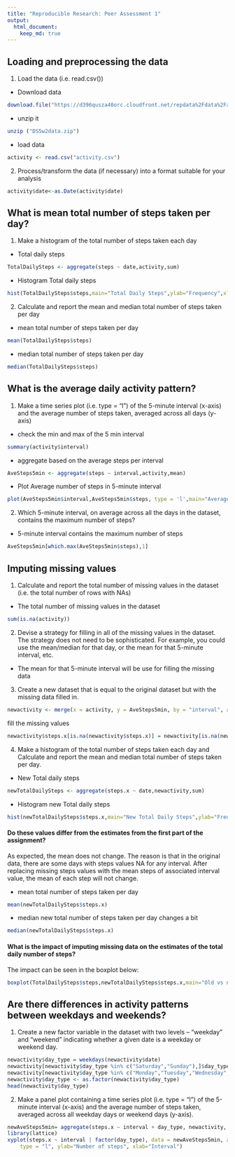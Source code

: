 ```yaml
---
title: "Reproducible Research: Peer Assessment 1"
output: 
  html_document:
    keep_md: true
---
```




## Loading and preprocessing the data

1. Load the data (i.e. read.csv())

- Download data
```r
download.file("https://d396qusza40orc.cloudfront.net/repdata%2Fdata%2Factivity.zip", destfile="DS5w2data.zip")
```

- unzip it
```r
unzip ("DS5w2data.zip")
```

- load data

```r
activity <- read.csv("activity.csv")
```

2. Process/transform the data (if necessary) into a format suitable for your analysis
```r
activity$date<-as.Date(activity$date)
```


## What is mean total number of steps taken per day?
1. Make a histogram of the total number of steps taken each day
- Total daily steps
```r
TotalDailySteps <- aggregate(steps ~ date,activity,sum)
```

- Histogram Total daily steps
```r
hist(TotalDailySteps$steps,main="Total Daily Steps",ylab="Frequency",xlab="number of steps")
```

2. Calculate and report the mean and median total number of steps taken per day
- mean total number of steps taken per day
```r
mean(TotalDailySteps$steps)
```
- median total number of steps taken per day
```r
median(TotalDailySteps$steps)
```


## What is the average daily activity pattern?
1. Make a time series plot (i.e. type = "l") of the 5-minute interval (x-axis) and the average number of steps taken, averaged across all days (y-axis)

- check the min and max of the 5 min interval
```r
summary(activity$interval)
```

- aggregate based on the average steps per interval
```r
AveSteps5min <- aggregate(steps ~ interval,activity,mean)
```

- Plot Average number of steps in 5-minute interval
```r
plot(AveSteps5min$interval,AveSteps5min$steps, type = 'l',main="Average number of steps in 5-minute interval",ylab="Number of steps",xlab="Interval")
```

2. Which 5-minute interval, on average across all the days in the dataset, contains the maximum number of steps?

- 5-minute interval contains the maximum number of steps
```r
AveSteps5min[which.max(AveSteps5min$steps),1]
```

## Imputing missing values
1. Calculate and report the total number of missing values in the dataset (i.e. the total number of rows with NAs)

- The total number of missing values in the dataset
```r
sum(is.na(activity))
```

2. Devise a strategy for filling in all of the missing values in the dataset. The strategy does not need to be sophisticated. For example, you could use the mean/median for that day, or the mean for that 5-minute interval, etc.

- The mean for that 5-minute interval will be use for filling the missing data

3. Create a new dataset that is equal to the original dataset but with the missing data filled in.

```r
newactivity <- merge(x = activity, y = AveSteps5min, by = "interval", all.x = TRUE)
```

fill the missing values 
```r
newactivity$steps.x[is.na(newactivity$steps.x)] = newactivity[is.na(newactivity$steps.x),]$steps.y
```
4. Make a histogram of the total number of steps taken each day and Calculate and report the mean and median total number of steps taken per day. 
- New Total daily steps
```r
newTotalDailySteps <- aggregate(steps.x ~ date,newactivity,sum)
```

- Histogram new Total daily steps
```r
hist(newTotalDailySteps$steps.x,main="New Total Daily Steps",ylab="Frequency",xlab="number of steps")
```

#### Do these values differ from the estimates from the first part of the assignment? 

As expected, the mean does not change.
The reason is that in the original data, there are some days with steps values NA for any interval. After replacing missing steps values with the mean steps of associated interval value, the mean of each step will not change.

- mean total number of steps taken per day

```r
mean(newTotalDailySteps$steps.x)
```
- median new total number of steps taken per day changes a bit

```r
median(newTotalDailySteps$steps.x)
```

#### What is the impact of imputing missing data on the estimates of the total daily number of steps?

The impact can be seen in the boxplot below:

```r
boxplot(TotalDailySteps$steps,newTotalDailySteps$steps.x,main="Old vs new",names = c("old","new")) 
```


## Are there differences in activity patterns between weekdays and weekends?

1. Create a new factor variable in the dataset with two levels -- "weekday" and "weekend" indicating whether a given date is a weekday or weekend day.

```r
newactivity$day_type = weekdays(newactivity$date)
newactivity[newactivity$day_type %in% c("Saturday","Sunday"),]$day_type <- "weekend"
newactivity[newactivity$day_type %in% c("Monday","Tuesday","Wednesday","Thursday","Friday"),]$day_type <- "weekday"
newactivity$day_type <- as.factor(newactivity$day_type)
head(newactivity$day_type)
```

2. Make a panel plot containing a time series plot (i.e. type = "l") of the 5-minute interval (x-axis) and the average number of steps taken, averaged across all weekday days or weekend days (y-axis). 

```r
newAveSteps5min= aggregate(steps.x ~ interval + day_type, newactivity, mean)
library(lattice)
xyplot(steps.x ~ interval | factor(day_type), data = newAveSteps5min, aspect = 1/2, 
    type = "l", ylab="Number of steps", xlab="Interval")
```

